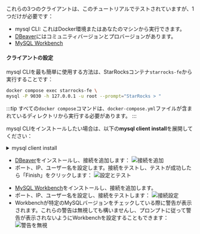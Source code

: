 
これらの3つのクライアントは、このチュートリアルでテストされていますが、1つだけが必要です：

- mysql CLI: これはDocker環境またはあなたのマシンから実行できます。
- [DBeaver](https://dbeaver.io/download/)にはコミュニティバージョンとプロバージョンがあります。
- [MySQL Workbench](https://dev.mysql.com/downloads/workbench/)

#### クライアントの設定

<Tabs groupId="client">
<TabItem value="mysqlCLI" label="mysql CLI" default>

mysql CLIを最も簡単に使用する方法は、StarRocksコンテナ`starrocks-fe`から実行することです：

```bash
docker compose exec starrocks-fe \
mysql -P 9030 -h 127.0.0.1 -u root --prompt="StarRocks > "
```

:::tip
すべての`docker compose`コマンドは、`docker-compose.yml`ファイルが含まれているディレクトリから実行する必要があります。
:::

mysql CLIをインストールしたい場合は、以下の**mysql client install**を展開してください：

<details>

<summary>mysql client install</summary>

- macOS: Homebrewを使用しており、MySQLサーバーが不要な場合は`brew install mysql`を実行してCLIをインストールします。
- Linux: リポジトリシステムで`mysql`クライアントをチェックしてください。例えば、`yum install mariadb`です。
- Microsoft Windows: [MySQL Community Server](https://dev.mysql.com/downloads/mysql/)をインストールし、提供されるクライアントを実行するか、WSLから`mysql`を実行します。

</details>

</TabItem>

<TabItem value="DBeaver" label="DBeaver" >

- [DBeaver](https://dbeaver.io/download/)をインストールし、接続を追加します：
![接続を追加](./DBeaver-1.png)
- ポート、IP、ユーザー名を設定します。接続をテストし、テストが成功したら「Finish」をクリックします：
![設定とテスト](./DBeaver-2.png)

</TabItem>
<TabItem value="MySQLWorkbench" label="MySQL Workbench">

- [MySQL Workbench](https://dev.mysql.com/downloads/workbench/)をインストールし、接続を追加します。
- ポート、IP、ユーザー名を設定し、接続をテストします：
![接続設定](./Workbench-1.png)
- Workbenchが特定のMySQLバージョンをチェックしている際に警告が表示されます。これらの警告は無視しても構いませんし、プロンプトに従って警告が表示されないようにWorkbenchを設定することもできます：
![警告を無視](./Workbench-2.png)
</TabItem>

</Tabs>
